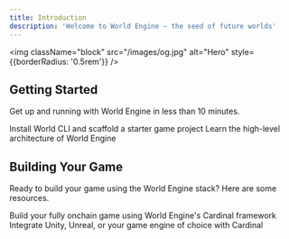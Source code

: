 ```yaml
---
title: Introduction
description: 'Welcome to World Engine — the seed of future worlds'
---
```


<img
  className="block"
  src="/images/og.jpg"
  alt="Hero"
  style={{borderRadius: '0.5rem'}}
/>

## Getting Started

Get up and running with World Engine in less than 10 minutes.

<CardGroup cols={2}>
  <Card
    title="Quickstart"
    icon="pen-to-square"
    href="/quickstart"
  >
    Install World CLI and scaffold a starter game project 
  </Card>
  <Card
    title="Architecture"
    icon="sitemap"
    href="https://blog.argus.gg/world-engine/"
  >
    Learn the high-level architecture of World Engine
  </Card>
</CardGroup>

## Building Your Game

Ready to build your game using the World Engine stack? Here are some resources.

<CardGroup cols={2}>
  <Card
    title="Cardinal (Game Shard)"
    icon="gamepad"
    href="https://mintlify.com/docs/settings/global"
  >
    Build your fully onchain game using World Engine's Cardinal framework
  </Card>
  <Card
    title="Game Engine/Client Integration"
    icon="unity"
    href="https://mintlify.com/docs/api-playground/openapi"
  >
    Integrate Unity, Unreal, or your game engine of choice with Cardinal
  </Card>
</CardGroup>
